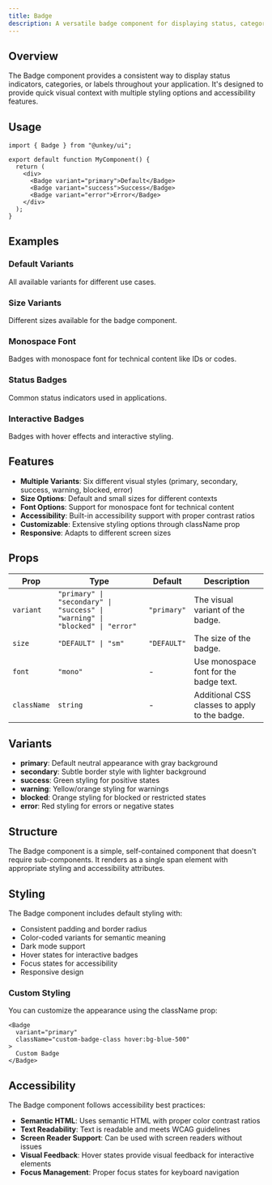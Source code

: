 ```yaml
---
title: Badge
description: A versatile badge component for displaying status, categories, or labels with multiple variants and styling options.
---
```


## Overview

The Badge component provides a consistent way to display status indicators, categories, or labels throughout your application. It's designed to provide quick visual context with multiple styling options and accessibility features.

## Usage

```tsx
import { Badge } from "@unkey/ui";

export default function MyComponent() {
  return (
    <div>
      <Badge variant="primary">Default</Badge>
      <Badge variant="success">Success</Badge>
      <Badge variant="error">Error</Badge>
    </div>
  );
}
```

## Examples

### Default Variants
All available variants for different use cases.
<DefaultVariants />

### Size Variants
Different sizes available for the badge component.

<SizeVariants />

### Monospace Font
Badges with monospace font for technical content like IDs or codes.

<MonoFont />

### Status Badges
Common status indicators used in applications.

<StatusBadges />

### Interactive Badges
Badges with hover effects and interactive styling.

<InteractiveBadges />

## Features

- **Multiple Variants**: Six different visual styles (primary, secondary, success, warning, blocked, error)
- **Size Options**: Default and small sizes for different contexts
- **Font Options**: Support for monospace font for technical content
- **Accessibility**: Built-in accessibility support with proper contrast ratios
- **Customizable**: Extensive styling options through className prop
- **Responsive**: Adapts to different screen sizes

## Props

| Prop | Type | Default | Description |
|------|------|---------|-------------|
| `variant` | `"primary" \| "secondary" \| "success" \| "warning" \| "blocked" \| "error"` | `"primary"` | The visual variant of the badge. |
| `size` | `"DEFAULT" \| "sm"` | `"DEFAULT"` | The size of the badge. |
| `font` | `"mono"` | - | Use monospace font for the badge text. |
| `className` | `string` | - | Additional CSS classes to apply to the badge. |

## Variants

- **primary**: Default neutral appearance with gray background
- **secondary**: Subtle border style with lighter background
- **success**: Green styling for positive states
- **warning**: Yellow/orange styling for warnings
- **blocked**: Orange styling for blocked or restricted states
- **error**: Red styling for errors or negative states

## Structure

The Badge component is a simple, self-contained component that doesn't require sub-components. It renders as a single span element with appropriate styling and accessibility attributes.

## Styling

The Badge component includes default styling with:

- Consistent padding and border radius
- Color-coded variants for semantic meaning
- Dark mode support
- Hover states for interactive badges
- Focus states for accessibility
- Responsive design

### Custom Styling

You can customize the appearance using the className prop:

```tsx
<Badge 
  variant="primary" 
  className="custom-badge-class hover:bg-blue-500"
>
  Custom Badge
</Badge>
```

## Accessibility

The Badge component follows accessibility best practices:

- **Semantic HTML**: Uses semantic HTML with proper color contrast ratios
- **Text Readability**: Text is readable and meets WCAG guidelines
- **Screen Reader Support**: Can be used with screen readers without issues
- **Visual Feedback**: Hover states provide visual feedback for interactive elements
- **Focus Management**: Proper focus states for keyboard navigation
